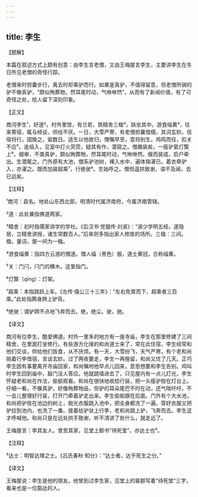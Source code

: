 ```yaml
---
---
---
```

title: 李生
---




【题解】


本篇在叙述方式上颇有创意：由李生言老僧，又由王梅屋言李生，主要讲李生在冬日所见老僧的奇怪行踪。

老僧来时担囊步行，离去时却乘驴而行。如果是真驴，不值得留意，但老僧所骑的驴不像真驴，“颇似殉葬物，然耳尾时动，气咻咻然”，从而有了新闻价值，有了可奇怪之处，给人留下深刻印象。

【正文】

商河李生¹，好道²。村外里馀，有兰若，筑精舍三楹³，趺坐其中。游食缁黄⁴，往来寄宿，辄与倾谈，供给不厌。一日，大雪严寒，有老僧担囊借榻，其词玄妙。信宿将行，固挽之，留数日。适生以他故归，僧嘱早至，意将别生。鸡鸣而往，扣关不应⁵。逾垣入，见室中灯火荧荧，疑其有作，潜窥之。僧趣装矣，一瘦驴絷灯檠上⁶。细审，不类真驴，颇似殉葬物，然耳尾时动，气咻咻然。俄而装成，启户牵出。生潜尾之。门外原有大池，僧系驴池树，裸入水中，遍体掬濯已。着衣牵驴入，亦濯之。既而加装超乘⁷，行绝驶⁸。生始呼之。僧但遥拱致谢，语不及闻，去已远矣。





【注释】


¹商河：县名。地处山东西北部，明清时代属济南府，今属济南管辖。

²道：此处兼指佛道两家。

³精舍：初时指儒家讲学的学社。《后汉书·党锢传·刘淑》：“淑少学明五经，遂隐居，立精舍讲授，诸生常数百人。”后来则多指出家人修炼的场所。三楹：三间。楹，量词，屋一间为一楹。

⁴游食缁黄：指四方云游的僧道。僧人缁（黑色）服，道士黄冠，合称缁黄。

⁵关：门闩，闩门的横木。这里指门。

⁶灯檠（qíng）：灯架。

⁷超乘：本指跳跃上车。《左传·僖公三十三年》：“左右免胄而下，超乘者三百乘。”此处指腾身跨上驴背。

⁸绝驶：谓驴蹄不点地飞奔而去。绝，绝尘。驶，驰。





【译文】


商河有位李生，酷爱佛道。村外一里多的地方有一座寺庙，李生在那里修建了三间精舍，在里面打坐修行。有些游方化缘的和尚道士来了，常在此住宿，李生经常和他们交谈，供给他们饭食，从不厌烦。有一天，大雪纷飞，天气严寒，有个老和尚挑着行李借宿，言谈玄妙。过了两夜要走，李生一再挽留，和尚又住了几天。正巧李生因有事要离开寺庙回家，和尚嘱咐他早点儿回来，意思想要和李生告别。鸡叫时李生回到庙中，敲门没人答应。他就跳墙进去了，只见屋内有一点儿灯光，李生怀疑老和尚在作法，偷偷观看。和尚在很快地收拾行装，把一头瘦驴拴在灯台上。仔细一看，不像真驴，好像殉葬物品，但驴的耳朵尾巴不时在动，还气喘吁吁。不一会儿整理好行装，打开门牵着驴走出来。李生偷偷跟在后面。门外有个大水池，和尚把驴拴在池边的树上，脱光衣服跳入池中，把全身都洗了一遍。穿好衣服又把驴拉到池内，也洗了一番。接着给驴驮上行李，老和尚跳上驴，飞奔而去。李生这才呼喊他。和尚只是在远处拱手致谢，听不清讲了些什么，就走远了。

王梅屋言：李其友人。曾至其家，见堂上额书“待死堂”，亦达士也⁹。





【注释】


⁹达士：明智达理之士。《吕氏春秋·知分》：“达士者，达乎死生之分。”





【译文】


王梅屋说：李生是他的朋友。他曾到过李生家，见堂上的匾额写着“待死堂”三字，看来也是一位豁达的人。